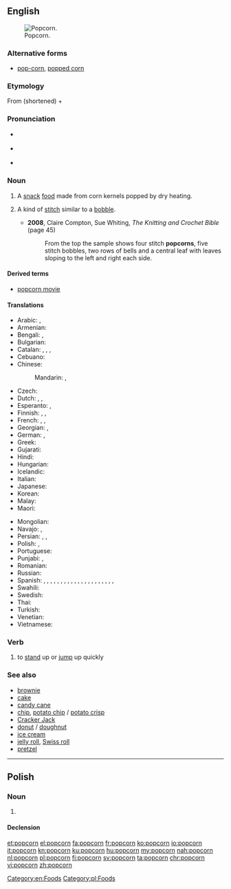 {{also|Popcorn}}
==English==
[[Image:Popcorn04.jpg|thumb|right|Popcorn.]]

===Alternative forms===
* [[pop-corn]], [[popped corn]]

===Etymology===
From {{term|popped}} (shortened) + {{term|corn}}

===Pronunciation===
* {{a|UK}} {{IPA|/ˈpɒp.kɔː(ɹ)n/|lang=en}}
* {{a|US}} {{IPA|/ˈpɑp.kɔɹn/|lang=en}}
* {{a|Boston|New England}} {{IPA|/ˈpʌp.kɔrn/|[ˈpʌp.kɒːn]|[ˈpʌp.kɔɹn]|lang=en}}

===Noun===
{{en-noun|~}}

# {{context|chiefly|uncountable|lang=en}} A [[snack]] [[food]] made from corn kernels popped by dry heating.
# {{context|knitting|lang=en}} A kind of [[stitch]] similar to a [[bobble]].
#* '''2008''', Claire Compton, ‎Sue Whiting, ''The Knitting and Crochet Bible'' (page 45)
#*: From the top the sample shows four stitch '''popcorns''', five stitch bobbles, two rows of bells and a central leaf with leaves sloping to the left and right each side.

====Derived terms====
* [[popcorn movie]]

====Translations====
{{trans-top|popcorn}}
* Arabic: {{t|ar|فشار|m|tr=fushaar}}, {{t|ar|بوبكورن|m|tr=bubkuurn}}
* Armenian: {{t|hy|ադի-բուդի|tr=adi-budi}}
* Bengali: {{t|bn|পপকর্ন|tr=popkorn|sc=Beng}}, {{t|bn|ভুট্টার খই|sc=Beng}}
* Bulgarian: {{t|bg|пукакнка|f|tr=pukaknka|sc=Cyrl}}
* Catalan: {{t|ca|crispeta|f}}, {{t+|ca|rosa|f}}, {{t|ca|roseta|f}}, {{t+|ca|gallet|m}}
* Cebuano: {{t|ceb|papkorn}}
* Chinese:
*: Mandarin: {{t+|cmn|玉米花|tr=yùmǐhuā|sc=Hani}}, {{t+|cmn|爆米花|tr=bàomǐhuā|sc=Hani}}
* Czech: {{t|cs|popcorn|m}}
* Dutch: {{t|nl|gepofte maïs|m}}, {{t|nl|pof-maïs|m}}, {{t|nl|popcorn|m}}
* Esperanto: {{t+|eo|krevmaizo}}, {{t|eo|pufmaizo}}
* Finnish: {{t+|fi|popcorn}}, {{t+|fi|paukkumaissi}}, {{t|fi|paahtomaissi}}
* French: {{t|fr|popcorn|m}}, {{t|fr|maïs soufflé|m}}, {{t|fr|maïs éclaté|m}} {{qualifier|Canadian French}}
* Georgian: {{t|ka|პოპკორნი|tr=popkorni|sc=Geor}}, {{t|ka|ბატი-ბუტი|tr=bati-buti|sc=Geor}}
* German: {{t+|de|Popcorn|n}}, {{t|de|Puffmais|m}}
* Greek: {{t|el|ποπ κορν|n}}
* Gujarati: {{t|gu|મકાઈની ધાણી|sc=Gujr}}
* Hindi: {{t|hi|पॉपकॉर्न|tr=popkorn}}
* Hungarian: {{t+|hu|pattogatott kukorica}}
* Icelandic: {{t|is|poppkorn|n}}
* Italian: {{t+|it|popcorn|m-p}}
* Japanese: {{t|ja|ポップコーン|tr=poppukōn}}
* Korean: {{t|ko|팝콘|sc=Hang}}
* Malay: {{t|ms|bertih jagung}}
* Maori: {{t|mi|kānga pāhūhū}}
{{trans-mid}}
* Mongolian: {{t-needed|mn}}
* Navajo: {{t|nv|naadą́ą́ʼ dilchxoshí}}, {{t|nv|diltáłii}}
* Persian: {{t|fa|پف فیل|tr=pofefil}}, {{t+|fa|چس فیل|tr=ĉosefil}}, {{t|fa|پاپکرن|tr=pâpkorn|sc=fa-Arab}}
* Polish: {{t+|pl|popcorn|m}}, {{t|pl|prażona kukurydza}}
* Portuguese: {{t+|pt|pipoca|f}}
* Punjabi: {{t|pa|ਪੋਪਕੋਰਨ|m|tr=popkorn|sc=Guru}}, {{t|pa|ਭੁੱਟਾ|m|tr=phutta|sc=Guru}}
* Romanian: {{t-needed|ro}}
* Russian: {{t+|ru|попкорн|m|tr=popkórn}}
* Spanish: {{t|es|[[palomita]]s de [[maíz]]|f}} {{qualifier|especially Costa Rica|Honduras|Mexico|Nicaragua|Spain}}, {{t|es|[[cabrita]]s|f}} {{qualifier|Chile}}, {{t|es|cancha|f}} {{qualifier|Peru - also canchita}}, {{t|es|canguil|m}} {{qualifier|Ecuador}}, {{t|es|cocaleca|f}} {{qualifier|Dominican Republic}}, {{t|es|[[cotufa]]s|f}} {{qualifier|Spain’s Canary Islands|Venezuela}}, {{t|es|[[crispeta]]s|f}} {{qualifier|Colombia|Northern Central Mexico}}, {{t|es|[[esquite]]s|m}} {{qualifier|Northwestern Mexico}}, {{t|es|[[gallito]]s|m}} {{qualifier|Northwestern Venezuela}}, {{t|es|maíz pira|f}} {{qualifier|Colombia}}, {{t|es|millo|m}} {{qualifier|Panama}}, {{t|es|pipoca|f}} {{qualifier|Bolivia}}, {{t|es|pochoclo|m}} {{qualifier|Argentina}}, {{t|es|pop|m}} {{qualifier|Uruguay}}, {{t|es|popcorn|m}} {{qualifier|Panama|Puerto Rico}}, {{t|es|poporopo|m}} {{qualifier|Guatemala}}, {{t|es|pororó|m}} {{qualifier|Eastern Bolivia|Northern and Western Argentina|Paraguay|Uruguay}}, {{t|es|pururú|m}} {{qualifier|Northern Central Argentina}}, {{t|es|[[rosca]]s|f}} {{qualifier|Spain’s Canary Islands}}, {{t|es|[[roseta]]s de [[maíz]]|f}} {{qualifier|El Salvador|Puerto Rico|Southern Spain}}, {{t|es|[[rosita]]s de [[maíz]]|f}} {{qualifier|Cuba}}, {{t|es|[[tostón|tostones]]|m}} {{qualifier|Southeastern Spain}}
* Swahili: {{t|sw|bisi}}
* Swedish: {{t+|sv|popcorn|n}}
* Thai: {{t|th|ป๊อปคอร์น|tr=popcorn|sc=Thai}}
* Turkish: {{t|tr|patlamış mısır}}
* Venetian: {{t+|vec|móneghe}}
* Vietnamese: {{t|vi|bắp rang}}
{{trans-bottom}}

===Verb===
{{en-verb}}

# to [[stand]] up or [[jump]] up quickly

===See also===
* [[brownie]]
* [[cake]]
* [[candy cane]]
* [[chip]], [[potato chip]] / [[potato crisp]]
* [[Cracker Jack]]
* [[donut]] / [[doughnut]]
* [[ice cream]]
* [[jelly roll]], [[Swiss roll]]
* [[pretzel]]

[[Category:en:Foods]]

----

==Polish==

===Noun===
{{pl-noun|m}}

# {{l|en|popcorn}}

====Declension====
{{pl-decl-noun-sing
|popcorn
|popcornu
|popcornowi
|popcorn
|popcornem
|popcornie
|popcornie
}}

[[Category:pl:Foods]]

[[et:popcorn]]
[[el:popcorn]]
[[fa:popcorn]]
[[fr:popcorn]]
[[ko:popcorn]]
[[io:popcorn]]
[[it:popcorn]]
[[kn:popcorn]]
[[ku:popcorn]]
[[hu:popcorn]]
[[my:popcorn]]
[[nah:popcorn]]
[[nl:popcorn]]
[[pl:popcorn]]
[[fi:popcorn]]
[[sv:popcorn]]
[[ta:popcorn]]
[[chr:popcorn]]
[[vi:popcorn]]
[[zh:popcorn]]